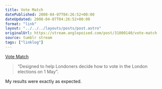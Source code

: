```yaml
---
title: Vote Match
datePublished: 2008-04-07T04:26:52+00:00
dateUpdated: 2008-04-07T04:26:52+00:00
format: "link"
layout: "../../../layouts/posts/post.astro"
originalUrl: https://stream.anglepoised.com/post/31000140/vote-match
source: tumblr stream
tags: ["linklog"]
---
```


[Vote Match][1]

> &ldquo;Designed to help Londoners decide how to vote in the London elections on 1 May&rdquo;.

My results were exactly as expected.

[1]: http://www.votematch.co.uk/

